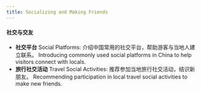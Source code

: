 ```yaml
---
title: Socializing and Making Friends
---
```



#### 社交与交友

- **社交平台**
  Social Platforms: 介绍中国常用的社交平台，帮助游客与当地人建立联系。
  Introducing commonly used social platforms in China to help visitors connect with locals.
- **旅行社交活动**
  Travel Social Activities: 推荐参加当地旅行社交活动，结识新朋友。
  Recommending participation in local travel social activities to make new friends.


